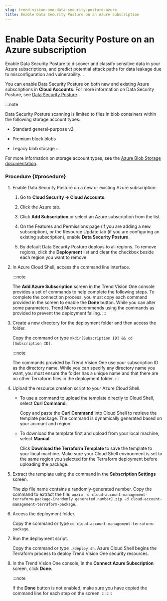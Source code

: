```yaml
---
slug: trend-vision-one-data-security-posture-azure
title: Enable Data Security Posture on an Azure subscription
---
```

# Enable Data Security Posture on an Azure subscription

Enable Data Security Posture to discover and classify sensitive data in your Azure subscriptions, and predict potential attack paths for data leakage due to misconfiguration and vulnerability. .

You can enable Data Security Posture on both new and existing Azure subscriptions in **Cloud Accounts**. For more information on Data Security Posture, see [Data Security Posture](data-posture.mdx).

:::note

Data Security Posture scanning is limited to files in blob containers within the following storage account types:

- Standard general-purpose v2

- Premium block blobs

- Legacy blob storage
:::

For more information on storage account types, see the [Azure Blob Storage documentation](https://learn.microsoft.com/en-us/azure/storage/common/storage-account-overview).

### Procedure {#procedure}

1.  Enable Data Security Posture on a new or existing Azure subscription:

    1.  Go to **Cloud Security → Cloud Accounts**.

    2.  Click the Azure tab.

    3.  Click **Add Subscription** or select an Azure subscription from the list.

    4.  On the Features and Permissions page (if you are adding a new subscription), or the Resource Update tab (if you are configuring an existing subscription), enable **Data Security Posture**.

    5.  By default Data Security Posture deploys to all regions. To remove regions, click the **Deployment** list and clear the checkbox beside each region you want to remove.

2.  In Azure Cloud Shell, access the command line interface.

    :::note

    The **Add Azure Subscription** screen in the Trend Vision One console provides a set of commands to help complete the following steps. To complete the connection process, you must copy each command provided in the screen to enable the **Done** button. While you can alter some parameters, Trend Micro recommends using the commands as provided to prevent the deployment failing.
    :::

3.  Create a new directory for the deployment folder and then access the folder.

    Copy the command or type `mkdir[Subscription ID] && cd [Subscription ID]`.

    :::note

    The commands provided by Trend Vision One use your subscription ID as the directory name. While you can specify any directory name you want, you must ensure the folder has a unique name and that there are no other Terraform files in the deployment folder.
    :::

4.  Upload the resource creation script to your Azure Cloud Shell.

    - To use a command to upload the template directly to Cloud Shell, select **Curl Command**.

      Copy and paste the **Curl Command** into Cloud Shell to retrieve the template package. The command is dynamically generated based on your account and region.

    - To download the template first and upload from your local machine, select **Manual**.

      Click **Download the Terraform Template** to save the template to your local machine. Make sure your Cloud Shell environment is set to the same region you selected for the Terraform deployment before uploading the package.

5.  Extract the template using the command in the **Subscription Settings** screen.

    The zip file name contains a randomly-generated number. Copy the command to extract the file: `unzip -o cloud-account-management-terraform-package-[randomly generated number].zip -d cloud-account-management-terraform-package`.

6.  Access the deployment folder.

    Copy the command or type `cd cloud-account-management-terraform-package`.

7.  Run the deployment script.

    Copy the command or type `./deploy.sh`. Azure Cloud Shell begins the Terraform process to deploy Trend Vision One security resources.

8.  In the Trend Vision One console, in the **Connect Azure Subscription** screen, click **Done**.

    :::note

    If the **Done** button is not enabled, make sure you have copied the command line for each step on the screen.
    :::
::::
